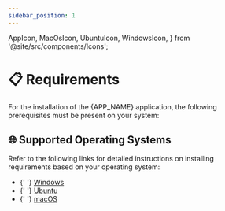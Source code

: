 ```yaml
---
sidebar_position: 1
---
```


  AppIcon,
  MacOsIcon,
  UbuntuIcon,
  WindowsIcon,
} from '@site/src/components/Icons';

# 📋 Requirements

<Fragment>
  For the installation of the <AppIcon /> {APP_NAME} application, the following
  prerequisites must be present on your system:
</Fragment>

<Dependencies />

## 🌐 Supported Operating Systems

Refer to the following links for detailed instructions on installing
requirements based on your operating system:

<ul>
  <li>
    <WindowsIcon />
    {'  '}
    <a href={'./windows'}>Windows</a>
  </li>
  <li>
    <UbuntuIcon />
    {'  '}
    <a href={'./ubuntu'}>Ubuntu</a>
  </li>
  <li>
    <MacOsIcon />
    {'  '}
    <a href={'./macos'}>macOS</a>
  </li>
</ul>
